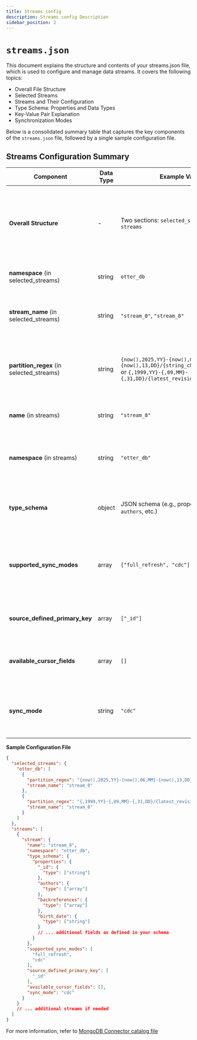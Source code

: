 ```yaml
---
title: Streams config
description: Streams config Description
sidebar_position: 2
---
```


# `streams.json`


This document explains the structure and contents of your streams.json file, which is used to configure and manage data streams. It covers the following topics:

- Overall File Structure
- Selected Streams
- Streams and Their Configuration
- Type Schema: Properties and Data Types
- Key-Value Pair Explanation
- Synchronization Modes


Below is a consolidated summary table that captures the key components of the `streams.json` file, followed by a single sample configuration file.


## Streams Configuration Summary

| Component                             | Data Type | Example Value                                                                                                                                     | Description                                                                                                           |
|---------------------------------------|-----------|---------------------------------------------------------------------------------------------------------------------------------------------------|-----------------------------------------------------------------------------------------------------------------------|
| **Overall Structure**                 | -         | Two sections: `selected_streams` and `streams`                                                                                                  | The file is divided into a section for selected streams (grouped by namespace) and detailed stream definitions.         |
| **namespace** (in selected_streams)   | string    | `otter_db`                                                                                                                                       | Groups streams by a logical or physical data source.                                                                  |
| **stream_name** (in selected_streams) | string    | `"stream_0"`, `"stream_8"`                                                                                                                       | Identifies the stream and must match the name used in the streams section.                                             |
| **partition_regex** (in selected_streams) | string | `{now(),2025,YY}-{now(),06,MM}-{now(),13,DD}/{string_change_language,,}` or `{,1999,YY}-{,09,MM}-{,31,DD}/{latest_revision,,}`             | Defines how to partition data using tokens (like dates or revisions) to organize data into folders or segments.          |
| **name** (in streams)                 | string    | `"stream_8"`                                                                                                                                     | Unique identifier for a stream's configuration.                                                                       |
| **namespace** (in streams)            | string    | `"otter_db"`                                                                                                                                     | Groups the stream definition under a specific database or logical category.                                            |
| **type_schema**                       | object    | JSON schema (e.g., properties `_id`, `authors`, etc.)                                                                                            | Describes the structure and allowed data types for records in the stream.                                              |
| **supported_sync_modes**              | array     | `["full_refresh", "cdc"]`                                                                                                                        | Lists synchronization modes supported by the stream—complete reload or incremental updates (CDC).                      |
| **source_defined_primary_key**        | array     | `["_id"]`                                                                                                                                        | Specifies the field(s) that uniquely identify records in the stream.                                                   |
| **available_cursor_fields**           | array     | `[]`                                                                                                                                             | Lists fields that can track sync progress; typically left empty if not used.                                           |
| **sync_mode**                         | string    | `"cdc"`                                                                                                                                          | Indicates the active synchronization mode for the stream, either `full_refresh` or `cdc`.                                |


**Sample Configuration File**

```json title="streams.json"
{
  "selected_streams": {
    "otter_db": [
      {
        "partition_regex": "{now(),2025,YY}-{now(),06,MM}-{now(),13,DD}/{string_change_language,,}",
        "stream_name": "stream_0"
      },
      {
        "partition_regex": "{,1999,YY}-{,09,MM}-{,31,DD}/{latest_revision,,}",
        "stream_name": "stream_8"
      }
    ]
  },
  "streams": [
    {
      "stream": {
        "name": "stream_8",
        "namespace": "otter_db",
        "type_schema": {
          "properties": {
            "_id": {
              "type": ["string"]
            },
            "authors": {
              "type": ["array"]
            },
            "backreferences": {
              "type": ["array"]
            },
            "birth_date": {
              "type": ["string"]
            }
            // ... additional fields as defined in your schema
          }
        },
        "supported_sync_modes": [
          "full_refresh",
          "cdc"
        ],
        "source_defined_primary_key": [
          "_id"
        ],
        "available_cursor_fields": [],
        "sync_mode": "cdc"
      }
    }
    // ... additional streams if needed
  ]
}
```

For more information, refer to [MongoDB Connector catalog file](../../connectors/mongodb/config#streamsjson-configuration)
